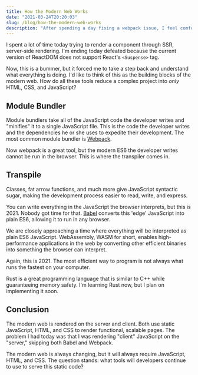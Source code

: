 ```yaml
---
title: How the Modern Web Works
date: "2021-03-24T20:20:03"
slug: /blog/how-the-modern-web-works
description: "After spending a day fixing a webpack issue, I feel comfortable enough to share my heartache and struggles."
---
```


I spent a lot of time today trying to render a component through SSR, server-side rendering. I'm ending today defeated because the current version of ReactDOM does not support React's `<Suspense>` tag.

<ReactIcon />

Now, this is a bummer, but it forced me to take a step back and understand what everything is doing. I'd like to think of this as the building blocks of the modern web. How do all these tools reduce a complex project into *only* HTML, CSS, and JavaScript?

<Internet />

## Module Bundler

Module bundlers take all of the JavaScript code the developer writes and "minifies" it to a single JavaScript file. This is the code the developer writes and the dependencies he or she uses to expedite their development. The most common module bundler is [Webpack](https://webpack.js.org).

<Webpack/>

Now webpack is a great tool, but the modern ES6 the developer writes cannot be run in the browser. This is where the transpiler comes in.

## Transpile

Classes, fat arrow functions, and much more give JavaScript syntactic sugar, making the development process easier to read, write, and express.

You can write everything in the JavaScript the browser interprets, but this is 2021. Nobody got time for that. [Babel](https://babeljs.io) converts this 'edge' JavaScript into plain ES6, allowing it to run in any browser.

<Babel/>

We are closely approaching a time where everything will be interpreted as plain ES6 JavaScript. WebAssembly, WASM for short, enables high-performance applications in the web by converting other efficient binaries into something the browser can interpret.

<WASM />

Again, this is 2021. The most efficient way to program is not always what runs the fastest on your computer. 

<Rust />

Rust is a great programming language that is similar to C++ while guaranteeing memory safety. I'm learning Rust now, but I plan on implementing it soon.


## Conclusion

The modern web is rendered on the server and client. Both use static JavaScript, HTML, and CSS to render functional, scalable pages. The problem I had today was that I was rendering "client" JavaScript on the "server," skipping both Babel and Webpack.

The modern web is always changing, but it will always require JavaScript, HTML, and CSS. The question stands: what tools will developers continue to use to serve this static code?